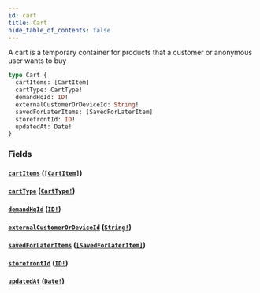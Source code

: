 ```yaml
---
id: cart
title: Cart
hide_table_of_contents: false
---
```



A cart is a temporary container for products that a customer or anonymous user wants to buy

```graphql
type Cart {
  cartItems: [CartItem]
  cartType: CartType!
  demandHqId: ID!
  externalCustomerOrDeviceId: String!
  savedForLaterItems: [SavedForLaterItem]
  storefrontId: ID!
  updatedAt: Date!
}
```


### Fields

#### [`cartItems`](#) ([`[CartItem]`](/demand/api/graphql-storefront/reference/objects/cart-item))




#### [`cartType`](#) ([`CartType!`](/demand/api/graphql-storefront/reference/enums/cart-type))




#### [`demandHqId`](#) ([`ID!`](/demand/api/graphql-storefront/reference/scalars/id))




#### [`externalCustomerOrDeviceId`](#) ([`String!`](/demand/api/graphql-storefront/reference/scalars/string))




#### [`savedForLaterItems`](#) ([`[SavedForLaterItem]`](/demand/api/graphql-storefront/reference/objects/saved-for-later-item))




#### [`storefrontId`](#) ([`ID!`](/demand/api/graphql-storefront/reference/scalars/id))




#### [`updatedAt`](#) ([`Date!`](/demand/api/graphql-storefront/reference/scalars/date))






